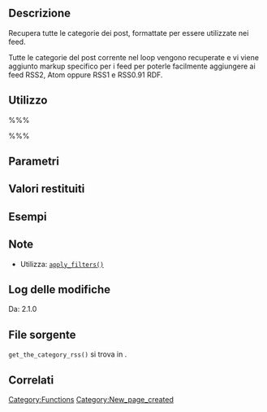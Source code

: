 {{Languages|
{{en|Function Reference/get_the_category_rss}}
{{it|Riferimento funzioni/get_the_category_rss}}
}}

== Descrizione ==
Recupera tutte le categorie dei post, formattate per essere utilizzate nei feed.

Tutte le categorie del post corrente nel loop vengono recuperate e vi viene aggiunto markup specifico per i feed per poterle facilmente aggiungere ai feed RSS2, Atom oppure RSS1 e RSS0.91 RDF.

== Utilizzo ==
%%%<?php get_the_category_rss( $type ); ?>%%%

== Parametri ==
{{it:Parameter|$type|string|Tipo di feed: '<tt>rss</tt>', '<tt>atom</tt>' o '<tt>rdf</tt>'.|opzionale|'rss'}}

== Valori restituiti ==
{{it:Return||string|Tutte le categorie dei post da inserire nel feed.}}

== Esempi ==
<!-- Need creative examples. Feel free to link to external examples. -->

== Note ==
* Utilizza: [[it:Riferimento_funzioni/apply_filters|<tt>apply_filters()</tt>]]

== Log delle modifiche ==
Da: 2.1.0

== File sorgente ==

<tt>get_the_category_rss()</tt> si trova in {{Trac|wp-includes/feed.php}}.

== Correlati ==
<!--
    To Do:
    Need to find related functions.
    Need to create groups of functions and create templates to add them to a page quickly.
    Some functions may be related to many groups of functions.
-->

{{it:Tag Footer}}

[[Category:Functions]]
[[Category:New_page_created]]